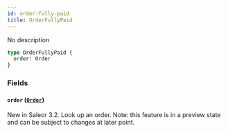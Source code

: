```yaml
---
id: order-fully-paid
title: OrderFullyPaid
---
```



No description

```graphql
type OrderFullyPaid {
  order: Order
}
```


### Fields

#### `order` ([`Order`](../../../developer/api-reference/objects/order))

New in Saleor 3.2. Look up an order. Note: this feature is in a preview state and can be subject to changes at later point.




